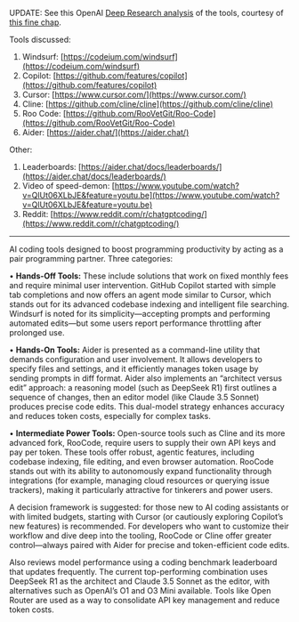 UPDATE: See this OpenAI [Deep Research analysis](https://chatgpt.com/share/67a8dcb1-0b40-8013-907c-6ea89f09c002) of the tools, courtesy of [this fine chap](https://www.reddit.com/r/ChatGPTPro/comments/1ikt7ul/comment/mbuxesx/).

Tools discussed:

1.  Windsurf: [https://codeium.com/windsurf](https://codeium.com/windsurf)
2.  Copilot: [https://github.com/features/copilot](https://github.com/features/copilot)
3.  Cursor: [https://www.cursor.com/](https://www.cursor.com/)
4.  Cline: [https://github.com/cline/cline](https://github.com/cline/cline)
5.  Roo Code: [https://github.com/RooVetGit/Roo-Code](https://github.com/RooVetGit/Roo-Code)
6.  Aider: [https://aider.chat/](https://aider.chat/)

Other:

1.  Leaderboards: [https://aider.chat/docs/leaderboards/](https://aider.chat/docs/leaderboards/)
2.  Video of speed-demon: [https://www.youtube.com/watch?v=QlUt06XLbJE&feature=youtu.be](https://www.youtube.com/watch?v=QlUt06XLbJE&feature=youtu.be)
3.  Reddit: [https://www.reddit.com/r/chatgptcoding/](https://www.reddit.com/r/chatgptcoding/)

---

AI coding tools designed to boost programming productivity by acting as a pair programming partner. Three categories:

• **Hands-Off Tools:** These include solutions that work on fixed monthly fees and require minimal user intervention. GitHub Copilot started with simple tab completions and now offers an agent mode similar to Cursor, which stands out for its advanced codebase indexing and intelligent file searching. Windsurf is noted for its simplicity—accepting prompts and performing automated edits—but some users report performance throttling after prolonged use.

• **Hands-On Tools:** Aider is presented as a command-line utility that demands configuration and user involvement. It allows developers to specify files and settings, and it efficiently manages token usage by sending prompts in diff format. Aider also implements an “architect versus edit” approach: a reasoning model (such as DeepSeek R1) first outlines a sequence of changes, then an editor model (like Claude 3.5 Sonnet) produces precise code edits. This dual-model strategy enhances accuracy and reduces token costs, especially for complex tasks.

• **Intermediate Power Tools:** Open-source tools such as Cline and its more advanced fork, RooCode, require users to supply their own API keys and pay per token. These tools offer robust, agentic features, including codebase indexing, file editing, and even browser automation. RooCode stands out with its ability to autonomously expand functionality through integrations (for example, managing cloud resources or querying issue trackers), making it particularly attractive for tinkerers and power users.

A decision framework is suggested: for those new to AI coding assistants or with limited budgets, starting with Cursor (or cautiously exploring Copilot’s new features) is recommended. For developers who want to customize their workflow and dive deep into the tooling, RooCode or Cline offer greater control—always paired with Aider for precise and token-efficient code edits.

Also reviews model performance using a coding benchmark leaderboard that updates frequently. The current top-performing combination uses DeepSeek R1 as the architect and Claude 3.5 Sonnet as the editor, with alternatives such as OpenAI’s O1 and O3 Mini available. Tools like Open Router are used as a way to consolidate API key management and reduce token costs.
